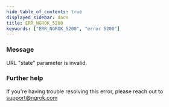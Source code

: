 ```yaml
---
hide_table_of_contents: true
displayed_sidebar: docs
title: ERR_NGROK_5200
keywords: ["ERR_NGROK_5200", "error 5200"]
---
```


### Message

URL "state" parameter is invalid.

### Further help

If you're having trouble resolving this error, please reach out to [support@ngrok.com](mailto:support@ngrok.com?subject=Help%20with%20ERR_NGROK_5200)
